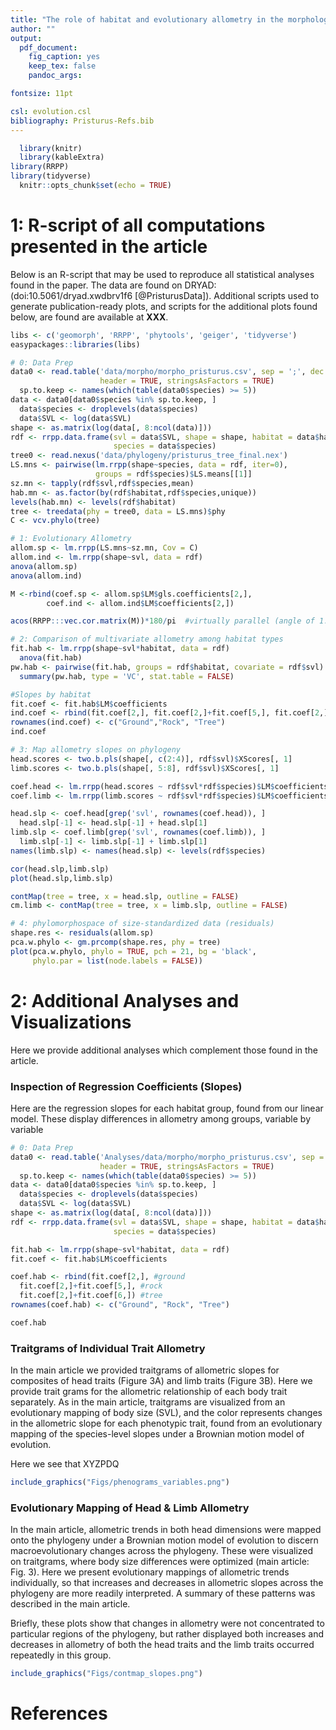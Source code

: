 ```yaml
---
title: "The role of habitat and evolutionary allometry in the morphological differentiation of *Pristurus* geckos"
author: ""
output:
  pdf_document:
    fig_caption: yes
    keep_tex: false
    pandoc_args:

fontsize: 11pt

csl: evolution.csl
bibliography: Pristurus-Refs.bib
---
```


```r
  library(knitr)
  library(kableExtra)
library(RRPP)
library(tidyverse)
  knitr::opts_chunk$set(echo = TRUE)
```

# 1: R-script of all computations presented in the article

Below is an R-script that may be used to reproduce all statistical analyses found in the paper. The data are found on DRYAD: (doi:10.5061/dryad.xwdbrv1f6 [@PristurusData]). Additional scripts used to generate publication-ready plots, and scripts for the additional plots found below, are found are available at **XXX**.

```r
libs <- c('geomorph', 'RRPP', 'phytools', 'geiger', 'tidyverse')
easypackages::libraries(libs)

# 0: Data Prep
data0 <- read.table('data/morpho/morpho_pristurus.csv', sep = ';', dec = '.', 
                    header = TRUE, stringsAsFactors = TRUE)
  sp.to.keep <- names(which(table(data0$species) >= 5))
data <- data0[data0$species %in% sp.to.keep, ]
  data$species <- droplevels(data$species)
  data$SVL <- log(data$SVL)
shape <- as.matrix(log(data[, 8:ncol(data)]))
rdf <- rrpp.data.frame(svl = data$SVL, shape = shape, habitat = data$habitat_broad, 
                       species = data$species)
tree0 <- read.nexus('data/phylogeny/pristurus_tree_final.nex')
LS.mns <- pairwise(lm.rrpp(shape~species, data = rdf, iter=0), 
                   groups = rdf$species)$LS.means[[1]]
sz.mn <- tapply(rdf$svl,rdf$species,mean)
hab.mn <- as.factor(by(rdf$habitat,rdf$species,unique))
levels(hab.mn) <- levels(rdf$habitat)
tree <- treedata(phy = tree0, data = LS.mns)$phy
C <- vcv.phylo(tree)

# 1: Evolutionary Allometry
allom.sp <- lm.rrpp(LS.mns~sz.mn, Cov = C)
allom.ind <- lm.rrpp(shape~svl, data = rdf)
anova(allom.sp)
anova(allom.ind)

M <-rbind(coef.sp <- allom.sp$LM$gls.coefficients[2,],
        coef.ind <- allom.ind$LM$coefficients[2,])

acos(RRPP:::vec.cor.matrix(M))*180/pi  #virtually parallel (angle of 1.49 degrees)

# 2: Comparison of multivariate allometry among habitat types
fit.hab <- lm.rrpp(shape~svl*habitat, data = rdf)
  anova(fit.hab)
pw.hab <- pairwise(fit.hab, groups = rdf$habitat, covariate = rdf$svl)
  summary(pw.hab, type = 'VC', stat.table = FALSE)

#Slopes by habitat
fit.coef <- fit.hab$LM$coefficients
ind.coef <- rbind(fit.coef[2,], fit.coef[2,]+fit.coef[5,], fit.coef[2,]+fit.coef[6,])
rownames(ind.coef) <- c("Ground","Rock", "Tree")
ind.coef

# 3: Map allometry slopes on phylogeny
head.scores <- two.b.pls(shape[, c(2:4)], rdf$svl)$XScores[, 1]
limb.scores <- two.b.pls(shape[, 5:8], rdf$svl)$XScores[, 1]

coef.head <- lm.rrpp(head.scores ~ rdf$svl*rdf$species)$LM$coefficients
coef.limb <- lm.rrpp(limb.scores ~ rdf$svl*rdf$species)$LM$coefficients

head.slp <- coef.head[grep('svl', rownames(coef.head)), ]
  head.slp[-1] <- head.slp[-1] + head.slp[1]
limb.slp <- coef.limb[grep('svl', rownames(coef.limb)), ]
  limb.slp[-1] <- limb.slp[-1] + limb.slp[1]
names(limb.slp) <- names(head.slp) <- levels(rdf$species)

cor(head.slp,limb.slp)
plot(head.slp,limb.slp)

contMap(tree = tree, x = head.slp, outline = FALSE)
cm.limb <- contMap(tree = tree, x = limb.slp, outline = FALSE)

# 4: phylomorphospace of size-standardized data (residuals)
shape.res <- residuals(allom.sp)
pca.w.phylo <- gm.prcomp(shape.res, phy = tree)
plot(pca.w.phylo, phylo = TRUE, pch = 21, bg = 'black', 
     phylo.par = list(node.labels = FALSE))
```

# 2: Additional Analyses and Visualizations

Here we provide additional analyses which complement those found in the article. 

### Inspection of Regression Coefficients (Slopes)

Here are the regression slopes for each habitat group, found from our linear model. These display differences in allometry among groups, variable by variable

```r
# 0: Data Prep
data0 <- read.table('Analyses/data/morpho/morpho_pristurus.csv', sep = ';', dec = '.', 
                    header = TRUE, stringsAsFactors = TRUE)
  sp.to.keep <- names(which(table(data0$species) >= 5))
data <- data0[data0$species %in% sp.to.keep, ]
  data$species <- droplevels(data$species)
  data$SVL <- log(data$SVL)
shape <- as.matrix(log(data[, 8:ncol(data)]))
rdf <- rrpp.data.frame(svl = data$SVL, shape = shape, habitat = data$habitat_broad, 
                       species = data$species)

```

```r
fit.hab <- lm.rrpp(shape~svl*habitat, data = rdf)
fit.coef <- fit.hab$LM$coefficients

coef.hab <- rbind(fit.coef[2,], #ground
  fit.coef[2,]+fit.coef[5,], #rock
  fit.coef[2,]+fit.coef[6,]) #tree 
rownames(coef.hab) <- c("Ground", "Rock", "Tree")

coef.hab
```


### Traitgrams of Individual Trait Allometry

In the main article we provided traitgrams of allometric slopes for composites of head traits (Figure 3A) and limb traits (Figure 3B). Here we provide trait grams for the allometric relationship of each body trait separately. As in the main article, traitgrams are visualized from an evolutionary mapping of body size (SVL), and the color represents changes in the allometric slope for each phenotypic trait, found from an evolutionary mapping of the species-level slopes under a Brownian motion model of evolution.

Here we see that XYZPDQ

```r

include_graphics("Figs/phenograms_variables.png")
```

### Evolutionary Mapping of Head & Limb Allometry

In the main article, allometric trends in both head dimensions were mapped onto the phylogeny under a Brownian motion model of evolution to discern macroevolutionary changes across the phylogeny. These were visualized on traitgrams, where body size differences were optimized (main article: Fig. 3). Here we present evolutionary mappings of allometric trends individually, so that increases and decreases in allometric slopes across the phylogeny are more readily interpreted. A summary of these patterns was described in the main article. 

Briefly, these plots show that changes in allometry were not concentrated to particular regions of the phylogeny, but rather displayed both increases and decreases in allometry of both the head traits and the limb traits occurred repeatedly in this group.
 
```r

include_graphics("Figs/contmap_slopes.png")
```

\newpage

# References {-}

 \setlength{\parindent}{-0.25in}
 \setlength{\leftskip}{0.25in}
 \setlength{\parskip}{8pt}
 \noindent
 
<div id="refs"></div>

\newpage
